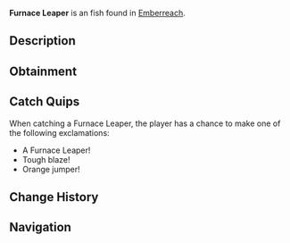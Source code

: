 {{FishInfobox
|image          = Furnace Leaper.png
|rarity         = Unusual
|sea            = Second Sea
|location       = [[Emberreach]]
|sublocation    = 
|sources        = Fishing Rod
|radar_location = 
|prog_speed     = -12
|xp             = 80
|weather        = Clear
|time           = Day
|season         = Summer
|bait           = Flakes
|base_weight    = 594
|base_value     = 168
|weight_range   = 360
|base_chance    = 70
|base_resil     = 46
}}
'''Furnace Leaper''' is an {{Rarity|Unusual}} fish found in [[Emberreach]].

== Description ==
{{Description|A robust fish, its fins alight with the heat of hidden flames.|Bestiary Entry}}

== Obtainment ==
{{Description|It bounds where the sun stokes the calm flames.|Bestiary Hint}}
{{Fish Availability|
Emberreach/Surrounding Ocean
|top_rods      = 
Free Spirit Rod\211341.72\12921.47;
Leviathan's Fang Rod\210456.81\19603.69;
Trident Rod\209106.06\18847.34;
Azure Of Lagoon\192240.61\11775.02;
Egg Rod\168607.29\15357.62;
North-Star Rod\119114.06\10797.92;
Rapid Rod\143527.67\13066.1;
Carbon Rod\119078.79\10793.65;
Nocturnal Rod\73091.74\72586.96;
Blazebringer Rod\167491.68\15601.56;
Resourceful Rod\126028.98\12966.93;
Verdant Shear Rod\165879.57\15109.16;
No-Life Rod\158227.33\15070.54;
Seraphic Rod\145098.63\13078.16;
Ethereal Prism Rod\144181.27\8838.77;
Challenger's Rod\138288.3\13089.51;
Rod Of The Forgotten Fang\136979.41\12436.18;
Depthseeker Rod\136192.82\13615.25;
Rod Of The Exalted One\136179.82\12403.96;
Avalanche Rod\132794.68\13308.68;
Volcanic Rod\131710.34\12805.32;
Rod Of The Depths\131262.32\12209;
Zeus Rod\130961.61\12732.53;
Steady Rod\109162.4\10889.61
|recommended   = Free Spirit Rod
}}

== Catch Quips ==
When catching a Furnace Leaper, the player has a chance to make one of the following exclamations:
* A Furnace Leaper!
* Tough blaze!
* Orange jumper!

== Change History ==
{{Change History|{{subst:Current Version}}}}

== Navigation ==
{{Fish Navbox|Emberreach}}